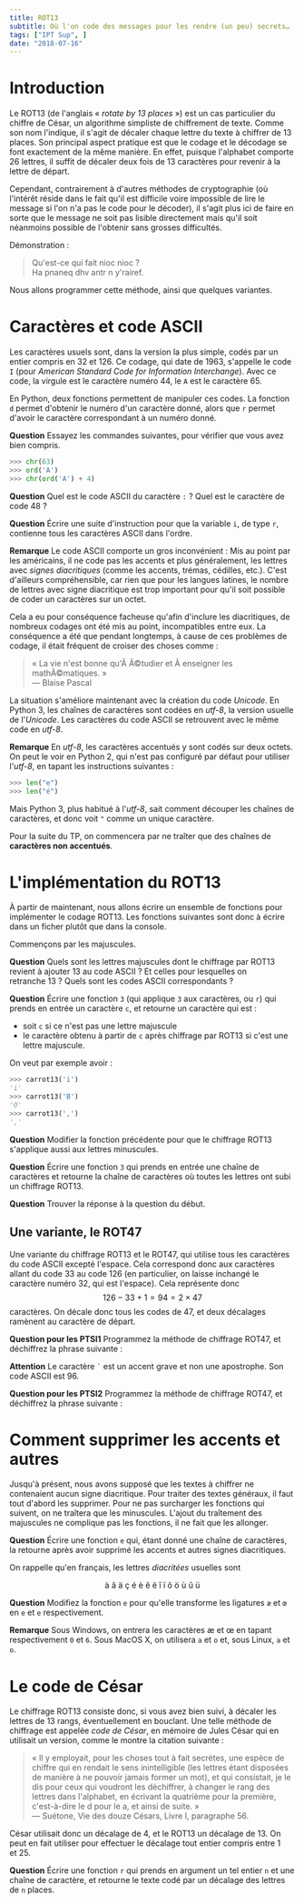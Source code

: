 ```yaml
---
title: ROT13
subtitle: Où l'on code des messages pour les rendre (un peu) secrets…
tags: ["IPT Sup", ]
date: "2018-07-16"
---
```



# Introduction

Le ROT13 (de l'anglais «&nbsp;_rotate by 13 places_&nbsp;») est un cas particulier du chiffre de César, un algorithme simpliste de chiffrement de texte. Comme son nom l'indique, il s'agit de décaler chaque lettre du texte à chiffrer de 13 places. Son principal aspect pratique est que le codage et le décodage se font exactement de la même manière. En effet, puisque l'alphabet comporte 26 lettres, il suffit de décaler deux fois de 13 caractères pour revenir à la lettre de départ.

Cependant, contrairement à d'autres méthodes de cryptographie (où l'intérêt réside dans le fait qu'il est difficile voire impossible de lire le message si l'on n'a pas le code pour le décoder), il s'agit plus ici de faire en sorte que le message ne soit pas lisible directement mais qu'il soit néanmoins possible de l'obtenir sans grosses difficultés.

Démonstration&nbsp;:
> Qu'est-ce qui fait nioc nioc ?  
> Ha pnaneq dhv antr n y'rairef.

Nous allons programmer cette méthode, ainsi que quelques variantes.

# Caractères et code ASCII

Les caractères usuels sont, dans la version la plus simple, codés par un entier compris en 32 et 126. Ce codage, qui date de 1963, s'appelle le code `I` (pour _American Standard Code for Information Interchange_). Avec ce code, la virgule est le caractère numéro 44, le `A` est le caractère&nbsp;65.

En Python, deux fonctions permettent de manipuler ces codes. La fonction `d` permet d'obtenir le numéro d'un caractère donné, alors que `r` permet d'avoir le caractère correspondant à un numéro
donné.

**Question** Essayez les commandes suivantes, pour vérifier que
vous avez bien compris.

```python
>>> chr(63)
>>> ord('A')
>>> chr(ord('A') + 4)
```

**Question** Quel est le code ASCII du caractère `:`&nbsp;? Quel est le caractère de code&nbsp;48&nbsp;?

**Question** Écrire une suite d'instruction pour que la variable `i`, de type `r`, contienne tous les caractères ASCII dans l'ordre.

**Remarque** Le code ASCII comporte un gros inconvénient&nbsp;: Mis au point par les américains, il ne code pas les accents et plus généralement, les lettres avec _signes diacritiques_ (comme les accents, trémas, cédilles, etc.). C'est d'ailleurs compréhensible, car rien que pour les langues latines, le nombre de lettres avec signe diacritique est trop important pour qu'il soit possible de coder un caractères sur un octet. 

Cela a eu pour conséquence facheuse qu'afin d'inclure les diacritiques, de nombreux codages ont été mis au point, incompatibles entre eux. La conséquence a été que pendant longtemps, à cause de ces problèmes de codage, il était fréquent de croiser des choses comme&nbsp;:

> «&nbsp;La vie n'est bonne qu'Ã&nbsp;Ã©tudier et Ã&nbsp;enseigner les
mathÃ©matiques.&nbsp;»  
> — Blaise Pascal

La situation s'améliore maintenant avec la création du code
_Unicode_. En Python&nbsp;3, les chaînes de caractères sont codées en _utf-8_, la version usuelle de l'_Unicode_. Les caractères du code ASCII se retrouvent avec le même code en _utf-8_.

**Remarque** En _utf-8_, les caractères accentués y sont codés sur deux octets. On peut le voir en Python&nbsp;2, qui n'est pas configuré par défaut pour utiliser l'_utf-8_, en tapant les instructions suivantes&nbsp;:

```python
>>> len("e")
>>> len("é")
```

Mais Python&nbsp;3, plus habitué à l'_utf-8_, sait comment découper les chaînes de caractères, et donc voit `"` comme un unique caractère.

Pour la suite du TP, on commencera par ne traîter que des chaînes de **caractères non accentués**.

# L'implémentation du ROT13

À partir de maintenant, nous allons écrire un ensemble de fonctions pour implémenter le codage ROT13. Les fonctions suivantes sont donc à écrire dans un ficher plutôt que dans la console.

Commençons par les majuscules.

**Question** Quels sont les lettres majuscules dont le chiffrage
par ROT13 revient à ajouter 13 au code ASCII&nbsp;? Et celles pour lesquelles on retranche&nbsp;13&nbsp;? Quels sont les codes ASCII correspondants&nbsp;?

**Question** Écrire une fonction `3` (qui applique `3` aux caractères, ou `r`) qui prends en entrée un caractère `c`, et retourne un caractère qui est&nbsp;:

* soit `c` si ce n'est pas une lettre majuscule
* le caractère obtenu à partir de `c` après chiffrage par ROT13 si c'est une lettre majuscule.

On veut par exemple avoir&nbsp;:
```python
>>> carrot13('i')
'i'
>>> carrot13('B')
'O'
>>> carrot13(',')
','
```

**Question** Modifier la fonction précédente pour que le chiffrage ROT13 s'applique aussi aux lettres minuscules.

**Question** Écrire une fonction `3` qui prends en entrée une chaîne de caractères et retourne la chaîne de caractères où toutes les lettres ont subi un chiffrage ROT13.

**Question** Trouver la réponse à la question du début.

## Une variante, le ROT47

Une variante du chiffrage ROT13 et le ROT47, qui utilise tous les caractères du code ASCII excepté l'espace. Cela correspond donc aux caractères allant du code 33 au code 126 (en particulier, on laisse inchangé le caractère numéro 32, qui est l'espace). Cela représente donc $$126 - 33 + 1 = 94 = 2 \times 47$$ caractères. On décale donc tous les codes de 47, et deux décalages ramènent au caractère de départ.

**Question pour les PTSI1** Programmez la méthode de chiffrage ROT47, et déchiffrez la phrase suivante&nbsp;:

<!-- 

<div class="text-center"><code>{6D !%$x` D@?E =6D >{}6:==6FCD]</code></div>
 -->

**Attention** Le caractère <code>&#96;</code> est un accent grave et non une apostrophe. Son code ASCII est&nbsp;96.

**Question pour les PTSI2** Programmez la méthode de chiffrage ROT47, et déchiffrez la phrase suivante&nbsp;:

<!--
<div class="text-center"><code>{6D !%$xa D@?E =6D >{}6:==6FCD]</code></div>
-->

# Comment supprimer les accents et autres

Jusqu'à présent, nous avons supposé que les textes à chiffrer ne contenaient aucun signe diacritique. Pour traiter des textes généraux, il faut tout d'abord les supprimer. Pour ne pas surcharger les fonctions qui suivent, on ne traîtera que les minuscules. L'ajout du traîtement des majuscules ne complique pas les fonctions, il ne fait que les allonger.

**Question** Écrire une fonction `e` qui, étant donné une chaîne de caractères, la retourne après avoir supprimé les accents et autres signes diacritiques.

On rappelle qu'en français, les lettres _diacritées_ usuelles sont

<Center>
à â ä ç é è ê ë î ï ô ö ù û ü
</Center>

**Question** Modifiez la fonction `e` pour qu'elle transforme les ligatures `æ` et `œ` en `e` et `e` respectivement.

**Remarque** Sous Windows, on entrera les caractères æ et œ en tapant respectivement `0` et `6`. Sous MacOS&nbsp;X, on utilisera `a` et `o` et, sous Linux, `a` et `o`.

# Le code de César

Le chiffrage ROT13 consiste donc, si vous avez bien suivi, à décaler les
lettres de 13 rangs, éventuellement en bouclant. Une telle méthode de
chiffrage est appelée _code de César_, en mémoire de Jules César
qui en utilisait un version, comme le montre la citation suivante&nbsp;:

> «&nbsp;Il y employait, pour les choses tout à fait secrètes, une espèce de chiffre qui en rendait le sens inintelligible (les lettres étant disposées de manière à ne pouvoir jamais former un mot), et qui consistait, je le dis pour ceux qui voudront les déchiffrer, à changer le rang des lettres dans l'alphabet, en écrivant la quatrième pour la première, c'est-à-dire le&nbsp;d pour le&nbsp;a, et ainsi de suite.&nbsp;»  
> — Suétone, Vie des douze Césars, Livre&nbsp;I, paragraphe&nbsp;56.

César utilisait donc un décalage de&nbsp;4, et le ROT13 un décalage de&nbsp;13. On peut en fait utiliser pour effectuer le décalage tout entier compris entre&nbsp;1 et&nbsp;25.

**Question** Écrire une fonction `r` qui prends en argument un tel entier `n` et une chaîne de caractère, et retourne le texte codé par un décalage des lettres de `n` places.

